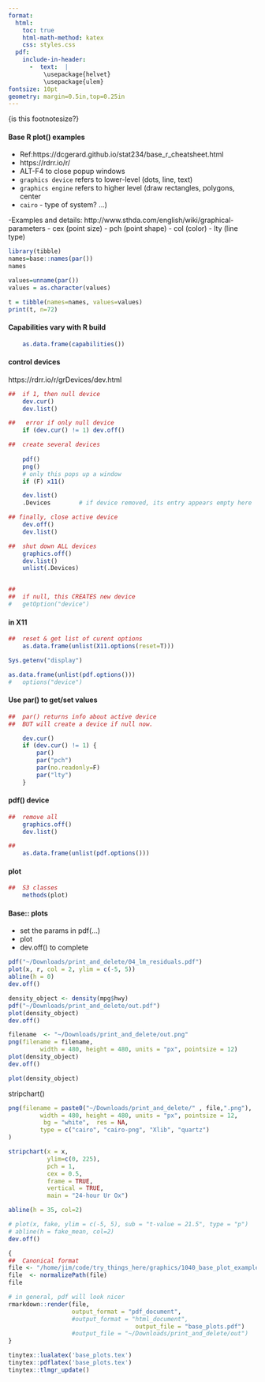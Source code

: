 ```yaml
---
format:
  html:
    toc: true
    html-math-method: katex
    css: styles.css
  pdf:
    include-in-header:  
      -  text:  |
          \usepackage{helvet}  
          \usepackage{ulem}
fontsize: 10pt   
geometry: margin=0.5in,top=0.25in   
---
```

    
<!-- 
			NOTE:	 modified template (template:  )

    template:	~/dotfiles/proposed_template.latex

    template:	trivial_template.tex

-->

\footnotesize {is this footnotesize?}


#### Base R plot() examples

-	Ref:https://dcgerard.github.io/stat234/base_r_cheatsheet.html 
-	https://rdrr.io/r/
-	ALT-F4 to close popup windows
-	`graphics device` refers to lower-level (dots, line, text)
-	`graphics engine` refers to higher level (draw rectangles, polygons, center
-	`cairo` - type of system?
	...)

-Examples and details:   http://www.sthda.com/english/wiki/graphical-parameters
-	cex	(point size)
-	pch (point shape)
- col (color)
- lty (line type)

```r
library(tibble)
names=base::names(par())
names

values=unname(par())
values = as.character(values)

t = tibble(names=names, values=values)
print(t, n=72)

```


####	Capabilities vary with R build
```r
	as.data.frame(capabilities())
```

####	control devices
https://rdrr.io/r/grDevices/dev.html
```r
##	if 1, then null device
	dev.cur()
	dev.list()

##	 error if only null device
	if (dev.cur() != 1) dev.off()

##	create several devices
	
	pdf()
	png()
	# only this pops up a window
	if (F) x11()	

	dev.list()
	.Devices		# if device removed, its entry appears empty here

## finally, close active device
	dev.off()	
	dev.list()

##	shut down ALL devices
	graphics.off()
	dev.list()
	unlist(.Devices)


##	
##	if null, this CREATES new device
#	getOption("device")
```


#### in X11
```r

##	reset & get list of curent options
	as.data.frame(unlist(X11.options(reset=T)))

Sys.getenv("display")

as.data.frame(unlist(pdf.options()))
#	options("device")
```

####	Use par() to get/set values
```r

##	par() returns info about active device
##	BUT will create a device if null now. 

	dev.cur()
	if (dev.cur() != 1) {
		par() 
		par("pch")
		par(no.readonly=F)
		par("lty")
	}

```

#### pdf() device
```r

##	remove all
	graphics.off()
	dev.list()

##	
	as.data.frame(unlist(pdf.options()))
```


####	plot
```r
##	S3 classes 
	methods(plot)
```


#### Base:: plots
- set the params in pdf(...)
- plot
- dev.off() to complete

```r
pdf("~/Downloads/print_and_delete/04_lm_residuals.pdf")
plot(x, r, col = 2, ylim = c(-5, 5))
abline(h = 0)
dev.off()
```

```r
density_object <- density(mpg$hwy)
pdf("~/Downloads/print_and_delete/out.pdf")
plot(density_object)
dev.off()
```

```r
filename  <- "~/Downloads/print_and_delete/out.png"
png(filename = filename,
         width = 480, height = 480, units = "px", pointsize = 12)
plot(density_object)
dev.off()
```

```r
plot(density_object)
```

stripchart()
```r

png(filename = paste0("~/Downloads/print_and_delete/" , file,".png"),
         width = 480, height = 480, units = "px", pointsize = 12,
          bg = "white",  res = NA,
         type = c("cairo", "cairo-png", "Xlib", "quartz")
)

stripchart(x = x, 
           ylim=c(0, 225),
           pch = 1, 
           cex = 0.5,
           frame = TRUE, 
           vertical = TRUE,
           main = "24-hour Ur Ox")

abline(h = 35, col=2)

# plot(x, fake, ylim = c(-5, 5), sub = "t-value = 21.5", type = "p")
# abline(h = fake_mean, col=2)
dev.off()
```

\newpage

```r
{
##	Canonical format
file <- "/home/jim/code/try_things_here/graphics/1040_base_plot_examples.Rmd"
file  <- normalizePath(file)
file

# in general, pdf will look nicer
rmarkdown::render(file,
                  output_format = "pdf_document",
                  #output_format = "html_document",
									output_file = "base_plots.pdf")
                  #output_file = "~/Downloads/print_and_delete/out")
}

tinytex::lualatex('base_plots.tex')
tinytex::pdflatex('base_plots.tex')
tinytex::tlmgr_update()
```
